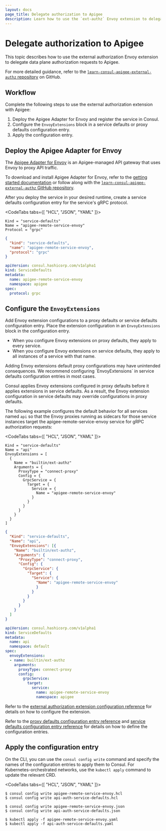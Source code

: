 ```yaml
---
layout: docs
page_title: Delegate authorization to Apigee
description: Learn how to use the `ext-authz` Envoy extension to delegate data plane authorization requests to Apigee. 
---
```


# Delegate authorization to Apigee

This topic describes how to use the external authorization Envoy extension to delegate data plane authorization requests to Apigee.

For more detailed guidance, refer to the [`learn-consul-apigee-external-authz` repository](https://github.com/hashicorp-education/learn-consul-apigee-external-authz) on GitHub.

## Workflow

Complete the following steps to use the external authorization extension with Apigee:

1. Deploy the Apigee Adapter for Envoy and register the service in Consul.
1. Configure the `EnvoyExtensions` block in a service defaults or proxy defaults configuration entry.
1. Apply the configuration entry.

## Deploy the Apigee Adapter for Envoy

The [Apigee Adapter for Envoy](https://cloud.google.com/apigee/docs/api-platform/envoy-adapter/v2.0.x/concepts) is an Apigee-managed API gateway that uses Envoy to proxy API traffic.

To download and install Apigee Adapter for Envoy, refer to the [getting started documentation](https://cloud.google.com/apigee/docs/api-platform/envoy-adapter/v2.0.x/getting-started) or follow along with the [`learn-consul-apigee-external-authz` GitHub repository](https://github.com/hashicorp-education/learn-consul-apigee-external-authz).

After you deploy the service in your desired runtime, create a service defaults configuration entry for the service's gRPC protocol.

<CodeTabs tabs={[ "HCL", "JSON", "YAML" ]}>
<CodeBlockConfig filename="apigee-remote-service-envoy.hcl">

```hcl
Kind = "service-defaults"
Name = "apigee-remote-service-envoy"
Protocol = "grpc"
```

</CodeBlockConfig>
<CodeBlockConfig filename="apigee-remote-service-envoy.json">

```json
{
  "kind": "service-defaults",
  "name": "apigee-remote-service-envoy",
  "protocol": "grpc"
}
```

</CodeBlockConfig>
<CodeBlockConfig filename="apigee-remote-service-envoy.yaml">

```yaml
apiVersion: consul.hashicorp.com/v1alpha1
kind: ServiceDefaults
metadata:
  name: apigee-remote-service-envoy
  namespace: apigee
spec:
  protocol: grpc
```

</CodeBlockConfig>
</CodeTabs>

## Configure the `EnvoyExtensions`

Add Envoy extension configurations to a proxy defaults or service defaults configuration entry. Place the extension configuration in an `EnvoyExtensions` block in the configuration entry.

- When you configure Envoy extensions on proxy defaults, they apply to every service.
- When you configure Envoy extensions on service defaults, they apply to all instances of a service with that name.

<Warning>
  Adding Envoy extensions default proxy configurations may have unintended consequences. We recommend configuring `EnvoyExtensions` in service defaults configuration entries in most cases.
</Warning>

Consul applies Envoy extensions configured in proxy defaults before it applies extensions in service defaults. As a result, the Envoy extension configuration in service defaults may override configurations in proxy defaults.

The following example configures the default behavior for all services named `api` so that the Envoy proxies running as sidecars for those service instances target the apigee-remote-service-envoy service for gRPC authorization requests:

<CodeTabs tabs={[ "HCL", "JSON", "YAML" ]}>
<CodeBlockConfig filename="api-auth-service-defaults.hcl">

```hcl
Kind = "service-defaults"
Name = "api"
EnvoyExtensions = [
  {
    Name = "builtin/ext-authz"
    Arguments = {
      ProxyType = "connect-proxy"
      Config = {
        GrpcService = {
          Target = {
            Service = {
              Name = "apigee-remote-service-envoy"
            }
          }
        }
      }
    }
  }
]
```
</CodeBlockConfig>
<CodeBlockConfig filename="api-auth-service-defaults.json">

```json
{
  "Kind": "service-defaults",
  "Name": "api",
  "EnvoyExtensions": [{
    "Name": "builtin/ext-authz",
    "Arguments": {
      "ProxyType": "connect-proxy",
      "Config": {
        "GrpcService": {
          "Target": {
            "Service": {
              "Name": "apigee-remote-service-envoy"
              }
            }
          }
        }
      }
    }
  ]
}
```

</CodeBlockConfig>
<CodeBlockConfig filename="api-auth-service-defaults.yaml">

```yaml
apiVersion: consul.hashicorp.com/v1alpha1
kind: ServiceDefaults
metadata:
  name: api
  namespace: default
spec:
  envoyExtensions:
  - name: builtin/ext-authz
    arguments:
      proxyType: connect-proxy
      config:
        grpcService:
          target:
            service:
              name: apigee-remote-service-envoy
              namespace: apigee
```
</CodeBlockConfig>
</CodeTabs>

Refer to the [external authorization extension configuration reference](/consul/docs/connect/proxies/envoy-extensions/configuration/ext-authz) for details on how to configure the extension. 

Refer to the [proxy defaults configuration entry reference](/consul/docs/connect/config-entries/proxy-defaults) and [service defaults configuration entry reference](/consul/docs/connect/config-entries/service-defaults) for details on how to define the configuration entries. 

## Apply the configuration entry

On the CLI, you can use the `consul config write` command and specify the names of the configuration entries to apply them to Consul. For Kubernetes-orchestrated networks, use the `kubectl apply` command to update the relevant CRD.

<CodeTabs tabs={[ "HCL", "JSON", "YAML" ]}>

```shell-session
$ consul config write apigee-remote-service-envoy.hcl
$ consul config write api-auth-service-defaults.hcl
```

```shell-session
$ consul config write apigee-remote-service-envoy.json
$ consul config write api-auth-service-defaults.json
```

```shell-session
$ kubectl apply -f apigee-remote-service-envoy.yaml
$ kubectl apply -f api-auth-service-defaults.yaml
```

</CodeTabs>
